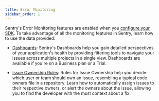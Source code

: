 ```yaml
---
title: Error Monitoring
sidebar_order: 1
---
```


Sentry's Error Monitoring features are enabled when you [configure your SDK](/error-reporting/configuration/). To take advantage of all the monitoring features in Sentry, learn how to use the data provided:

- [Dashboards](/product/error-monitoring/dashboards/): Sentry's Dashboards help you gain detailed perspectives of your application's health by providing filtering tools to navigate your issues across multiple projects in a single view. Dashboards are available if you're on a Business plan or a Trial.

- [Issue Ownership Rules](/product/error-monitoring/issue-owners/): Rules for Issue Ownership help you decide which user or team should own an issue, resembling a typical code owners file in a repository. Learn how to automatically assign issues to their respective owners, or alert the owners about the issue, allowing you to find the developer with the most context about a fix.
